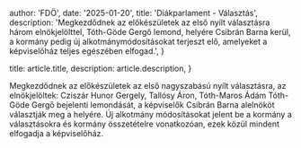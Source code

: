 
  author: 'FDÖ',
  date: '2025-01-20',
  title: 'Diákparlament - Választás',
  description:
    'Megkezdődnek az előkészületek az első nyílt választásra három elnökjelölttel, Tóth-Göde Gergő lemond, helyére Csibrán Barna kerül, a kormány pedig új alkotmánymódosításokat terjeszt elő, amelyeket a képviselőház teljes egészében elfogad.',
}

  title: article.title,
  description: article.description,
}


Megkezdődnek az előkészületek az első nagyszabású nyílt választásra, az elnökjelöltek:
Cziszár Hunor Gergely, Tallósy Áron, Tóth-Maros Ádám
Tóth-Göde Gergő bejelenti lemondását, a képviselők Csibrán Barna alelnököt választják meg a helyére.
Új alkotmány módosításokat jelent be a kormány a választásokra és kormány összetételre vonatkozóan, ezek közül mindent elfogadja a képviselőház.
